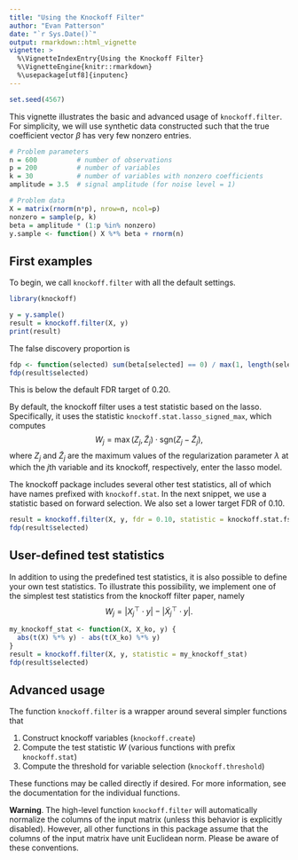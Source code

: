 ```yaml
---
title: "Using the Knockoff Filter"
author: "Evan Patterson"
date: "`r Sys.Date()`"
output: rmarkdown::html_vignette
vignette: >
  %\VignetteIndexEntry{Using the Knockoff Filter}
  %\VignetteEngine{knitr::rmarkdown}
  %\usepackage[utf8]{inputenc}
---
```

```r
set.seed(4567)
```

This vignette illustrates the basic and advanced usage of `knockoff.filter`. For simplicity, we will use synthetic data constructed such that the true coefficient vector $\beta$ has very few nonzero entries.

```r
# Problem parameters
n = 600          # number of observations
p = 200          # number of variables
k = 30           # number of variables with nonzero coefficients
amplitude = 3.5  # signal amplitude (for noise level = 1)

# Problem data
X = matrix(rnorm(n*p), nrow=n, ncol=p)
nonzero = sample(p, k)
beta = amplitude * (1:p %in% nonzero)
y.sample <- function() X %*% beta + rnorm(n)
```

First examples
--------------

To begin, we call `knockoff.filter` with all the default settings.
```r
library(knockoff)

y = y.sample()
result = knockoff.filter(X, y)
print(result)
```

The false discovery proportion is
```r
fdp <- function(selected) sum(beta[selected] == 0) / max(1, length(selected))
fdp(result$selected)
```
This is below the default FDR target of 0.20.

By default, the knockoff filter uses a test statistic based on the lasso. Specifically, it uses the statistic `knockoff.stat.lasso_signed_max`, which computes
$$
W_j = \max(Z_j, \tilde{Z}_j) \cdot \mathrm{sgn}(Z_j - \tilde{Z}_j),
$$
where $Z_j$ and $\tilde{Z}_j$ are the maximum values of the regularization parameter $\lambda$ at which the $j$th variable and its knockoff, respectively, enter the lasso model.

The knockoff package includes several other test statistics, all of which have names prefixed with `knockoff.stat`. In the next snippet, we use a statistic based on forward selection. We also set a lower target FDR of 0.10.
```r
result = knockoff.filter(X, y, fdr = 0.10, statistic = knockoff.stat.fs)
fdp(result$selected)
```

User-defined test statistics
----------------------------

In addition to using the predefined test statistics, it is also possible to define your own test statistics. To illustrate this possibility, we implement one of the simplest test statistics from the knockoff filter paper, namely
$$
W_j = \left|X_j^\top \cdot y\right| - \left|\tilde{X}_j^\top \cdot y\right|.
$$

```r
my_knockoff_stat <- function(X, X_ko, y) {
  abs(t(X) %*% y) - abs(t(X_ko) %*% y)
}
result = knockoff.filter(X, y, statistic = my_knockoff_stat)
fdp(result$selected)
```

Advanced usage
--------------

The function `knockoff.filter` is a wrapper around several simpler functions that

1. Construct knockoff variables (`knockoff.create`)
2. Compute the test statistic $W$ (various functions with prefix `knockoff.stat`)
3. Compute the threshold for variable selection (`knockoff.threshold`)

These functions may be called directly if desired. For more information, see the documentation for the individual functions.

**Warning**. The high-level function `knockoff.filter` will automatically normalize the columns of the input matrix (unless this behavior is explicitly disabled). However, all other functions in this package assume that the columns of the input matrix have unit Euclidean norm. Please be aware of these conventions.